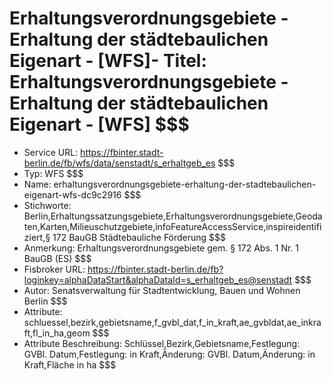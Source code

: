 # Erhaltungsverordnungsgebiete - Erhaltung der städtebaulichen Eigenart - [WFS]- Titel: Erhaltungsverordnungsgebiete - Erhaltung der städtebaulichen Eigenart - [WFS] $$$
- Service URL: https://fbinter.stadt-berlin.de/fb/wfs/data/senstadt/s_erhaltgeb_es $$$
- Typ: WFS $$$
- Name: erhaltungsverordnungsgebiete-erhaltung-der-stadtebaulichen-eigenart-wfs-dc9c2916 $$$
- Stichworte: Berlin,Erhaltungssatzungsgebiete,Erhaltungsverordnungsgebiete,Geodaten,Karten,Milieuschutzgebiete,infoFeatureAccessService,inspireidentifiziert,§ 172 BauGB Städtebauliche Förderung $$$
- Anmerkung: Erhaltungsverordnungsgebiete gem. § 172 Abs. 1 Nr. 1 BauGB (ES) $$$
- Fisbroker URL: https://fbinter.stadt-berlin.de/fb?loginkey=alphaDataStart&alphaDataId=s_erhaltgeb_es@senstadt $$$
- Autor: Senatsverwaltung für Stadtentwicklung, Bauen und Wohnen Berlin $$$
- Attribute: schluessel,bezirk,gebietsname,f_gvbl_dat,f_in_kraft,ae_gvbldat,ae_inkraft,fl_in_ha,geom $$$
- Attribute Beschreibung: Schlüssel,Bezirk,Gebietsname,Festlegung: GVBl. Datum,Festlegung: in Kraft,Änderung: GVBl. Datum,Änderung: in Kraft,Fläche in ha $$$

